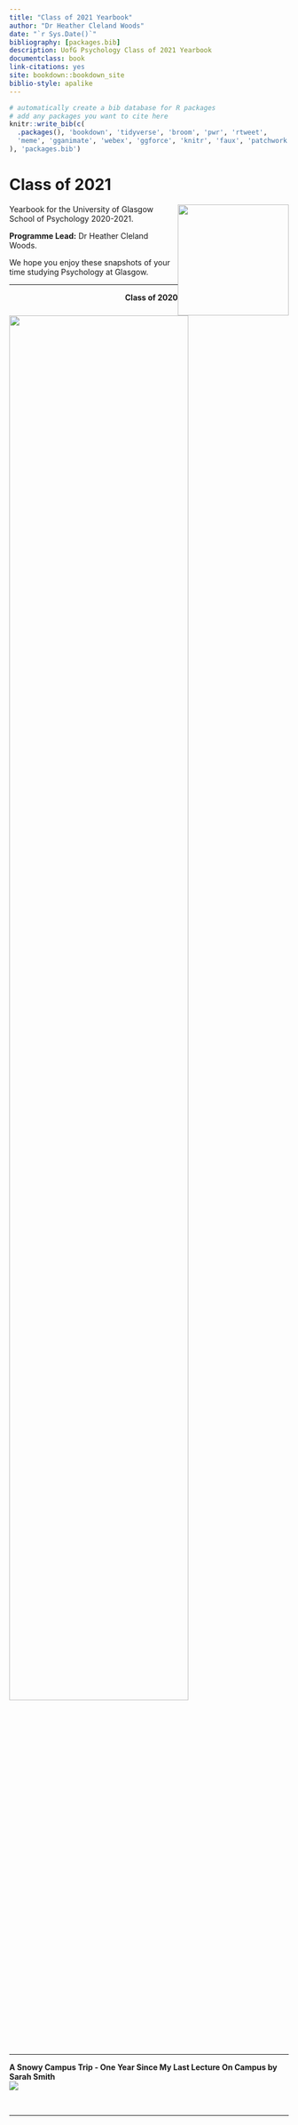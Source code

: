 ```yaml
--- 
title: "Class of 2021 Yearbook"
author: "Dr Heather Cleland Woods"
date: "`r Sys.Date()`"
bibliography: [packages.bib]
description: UofG Psychology Class of 2021 Yearbook
documentclass: book
link-citations: yes
site: bookdown::bookdown_site
biblio-style: apalike
---
```


```r
# automatically create a bib database for R packages
# add any packages you want to cite here
knitr::write_bib(c(
  .packages(), 'bookdown', 'tidyverse', 'broom', 'pwr', 'rtweet',
  'meme', 'gganimate', 'webex', 'ggforce', 'knitr', 'faux', 'patchwork'
), 'packages.bib')

```

# Class of 2021 {-}

<img src="images/SchoolBadge.png" style="width: 200px; float: right;">

Yearbook for the University of Glasgow School of Psychology 2020-2021. 

**Programme Lead:** Dr Heather Cleland Woods.

We hope you enjoy these snapshots of your time studying Psychology at Glasgow.

---

<div align = "center">
<span style = "float: right;">**Class of 2020**</span>
<br>
<img height = "80%" width = "80%" src="images/dissertationBanner.JPG">
<br>
</div>

---

<div>
<span style = "float: right;">**A Snowy Campus Trip - One Year Since My Last Lecture On Campus by Sarah Smith**</span>
<br>
<img src="images/Sarah_snow.jpeg"> 
</div>

<div>
<br>
</div>

---